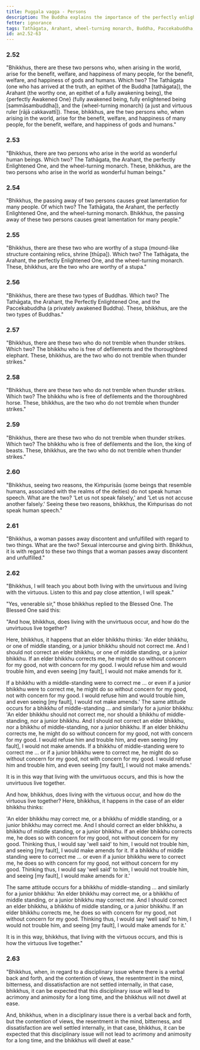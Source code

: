 ```yaml
---
title: Puggala vagga - Persons
description: The Buddha explains the importance of the perfectly enlightened one and the wheel-turning monarch, shares about the two types of Buddhas, who does not tremble when a thunder strikes, how living with the unvirtuous and virtuous occurs, and the consequences of not internally settling contention of views and resentment arising from a disciplinary issue.
fetter: ignorance
tags: Tathāgata, Arahant, wheel-turning monarch, Buddha, Paccekabuddha, discipline, contention, resentment, acrimony, animosity, virtuous, unvirtuous, an, an2
id: an2.52-63
---
```


### 2.52

"Bhikkhus, there are these two persons who, when arising in the world, arise for the benefit, welfare, and happiness of many people, for the benefit, welfare, and happiness of gods and humans. Which two? The Tathāgata (one who has arrived at the truth, an epithet of the Buddha [tathāgata]), the Arahant (the worthy one, an epithet of a fully awakening being), the \{perfectly Awakened One} (fully awakened being, fully enlightened being [sammāsambuddha]), and the \{wheel-turning monarch} (a just and virtuous ruler [rājā cakkavattī]). These, bhikkhus, are the two persons who, when arising in the world, arise for the benefit, welfare, and happiness of many people, for the benefit, welfare, and happiness of gods and humans."

### 2.53

"Bhikkhus, there are two persons who arise in the world as wonderful human beings. Which two? The Tathāgata, the Arahant, the perfectly Enlightened One, and the wheel-turning monarch. These, bhikkhus, are the two persons who arise in the world as wonderful human beings."

### 2.54

"Bhikkhus, the passing away of two persons causes great lamentation for many people. Of which two? The Tathāgata, the Arahant, the perfectly Enlightened One, and the wheel-turning monarch. Bhikkhus, the passing away of these two persons causes great lamentation for many people."

### 2.55

"Bhikkhus, there are these two who are worthy of a stupa (mound-like structure containing relics, shrine [thūpa]). Which two? The Tathāgata, the Arahant, the perfectly Enlightened One, and the wheel-turning monarch. These, bhikkhus, are the two who are worthy of a stupa."

### 2.56

"Bhikkhus, there are these two types of Buddhas. Which two? The Tathāgata, the Arahant, the Perfectly Enlightened One, and the Paccekabuddha (a privately awakened Buddha). These, bhikkhus, are the two types of Buddhas."

### 2.57

"Bhikkhus, there are these two who do not tremble when thunder strikes. Which two? The bhikkhu who is free of defilements and the thoroughbred elephant. These, bhikkhus, are the two who do not tremble when thunder strikes."

### 2.58

"Bhikkhus, there are these two who do not tremble when thunder strikes. Which two? The bhikkhu who is free of defilements and the thoroughbred horse. These, bhikkhus, are the two who do not tremble when thunder strikes."

### 2.59

"Bhikkhus, there are these two who do not tremble when thunder strikes. Which two? The bhikkhu who is free of defilements and the lion, the king of beasts. These, bhikkhus, are the two who do not tremble when thunder strikes."

### 2.60

"Bhikkhus, seeing two reasons, the Kiṁpurisās (some beings that resemble humans, associated with the realms of the deities) do not speak human speech. What are the two? 'Let us not speak falsely,' and 'Let us not accuse another falsely.' Seeing these two reasons, bhikkhus, the Kiṁpurisas do not speak human speech."

### 2.61

"Bhikkhus, a woman passes away discontent and unfulfilled with regard to two things. What are the two? Sexual intercourse and giving birth. Bhikkhus, it is with regard to these two things that a woman passes away discontent and unfulfilled."

### 2.62

"Bhikkhus, I will teach you about both living with the unvirtuous and living with the virtuous. Listen to this and pay close attention, I will speak."

"Yes, venerable sir," those bhikkhus replied to the Blessed One. The Blessed One said this:

"And how, bhikkhus, does living with the unvirtuous occur, and how do the unvirtuous live together?

Here, bhikkhus, it happens that an elder bhikkhu thinks: 'An elder bhikkhu, or one of middle standing, or a junior bhikkhu should not correct me. And I should not correct an elder bhikkhu, or one of middle standing, or a junior bhikkhu. If an elder bhikkhu corrects me, he might do so without concern for my good, not with concern for my good. I would refuse him and would trouble him, and even seeing [my fault], I would not make amends for it.

If a bhikkhu with a middle-standing were to correct me ... or even if a junior bhikkhu were to correct me, he might do so without concern for my good, not with concern for my good. I would refuse him and would trouble him, and even seeing [my fault], I would not make amends.' The same attitude occurs for a bhikkhu of middle-standing ... and similarly for a junior bhikkhu: 'An elder bhikkhu should not correct me, nor should a bhikkhu of middle-standing, nor a junior bhikkhu. And I should not correct an elder bhikkhu, nor a bhikkhu of middle-standing, nor a junior bhikkhu. If an elder bhikkhu corrects me, he might do so without concern for my good, not with concern for my good. I would refuse him and trouble him, and even seeing [my fault], I would not make amends. If a bhikkhu of middle-standing were to correct me ... or if a junior bhikkhu were to correct me, he might do so without concern for my good, not with concern for my good. I would refuse him and trouble him, and even seeing [my fault], I would not make amends.'

It is in this way that living with the unvirtuous occurs, and this is how the unvirtuous live together.

And how, bhikkhus, does living with the virtuous occur, and how do the virtuous live together? Here, bhikkhus, it happens in the case of an elder bhikkhu thinks:

'An elder bhikkhu may correct me, or a bhikkhu of middle standing, or a junior bhikkhu may correct me. And I should correct an elder bhikkhu, a bhikkhu of middle standing, or a junior bhikkhu. If an elder bhikkhu corrects me, he does so with concern for my good, not without concern for my good. Thinking thus, I would say 'well said' to him, I would not trouble him, and seeing [my fault], I would make amends for it. If a bhikkhu of middle standing were to correct me ... or even if a junior bhikkhu were to correct me, he does so with concern for my good, not without concern for my good. Thinking thus, I would say 'well said' to him, I would not trouble him, and seeing [my fault], I would make amends for it.'

The same attitude occurs for a bhikkhu of middle-standing ... and similarly for a junior bhikkhu: 'An elder bhikkhu may correct me, or a bhikkhu of middle standing, or a junior bhikkhu may correct me. And I should correct an elder bhikkhu, a bhikkhu of middle standing, or a junior bhikkhu. If an elder bhikkhu corrects me, he does so with concern for my good, not without concern for my good. Thinking thus, I would say 'well said' to him, I would not trouble him, and seeing [my fault], I would make amends for it.'

It is in this way, bhikkhus, that living with the virtuous occurs, and this is how the virtuous live together."

### 2.63

"Bhikkhus, when, in regard to a disciplinary issue where there is a verbal back and forth, and the contention of views, the resentment in the mind, bitterness, and dissatisfaction are not settled internally, in that case, bhikkhus, it can be expected that this disciplinary issue will lead to acrimony and animosity for a long time, and the bhikkhus will not dwell at ease.

And, bhikkhus, when in a disciplinary issue there is a verbal back and forth, but the contention of views, the resentment in the mind, bitterness, and dissatisfaction are well settled internally, in that case, bhikkhus, it can be expected that this disciplinary issue will not lead to acrimony and animosity for a long time, and the bhikkhus will dwell at ease."